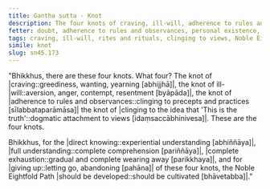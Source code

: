 ```yaml
---
title: Gantha sutta - Knot
description: The four knots of craving, ill-will, adherence to rules and observances, and clinging to the idea that 'This is the truth' are described in brief. The Noble Eightfold Path is the way to direct knowing, full understanding, complete exhaustion, and giving up of these knots.
fetter: doubt, adherence to rules and observances, personal existence, sensual desire, ill-will, ignorance
tags: craving, ill-will, rites and rituals, clinging to views, Noble Eightfold Path, direct knowing, full understanding, complete exhaustion, giving up, sn, sn45-56, sn45
simile: knot
slug: sn45.173
---
```


"Bhikkhus, there are these four knots. What four? The knot of |craving::greediness, wanting, yearning [abhijjhā]|, the knot of ill-|will::aversion, anger, contempt, resentment [byāpāda]|, the knot of \|adherence to rules and observances::clinging to precepts and practices [sīlabbataparāmāsa]| the knot of \|clinging to the idea that 'This is the truth'::dogmatic attachment to views [idaṃsaccābhinivesa]|. These are the four knots.

Bhikkhus, for the \|direct knowing::experiential understanding [abhiññāya]|, \|full understanding::complete comprehension [pariññāya]|, \|complete exhaustion::gradual and complete wearing away [parikkhaya]|, and for \|giving up::letting go, abandoning [pahāna]| of these four knots, the Noble Eightfold Path \|should be developed::should be cultivated [bhāvetabba]|."